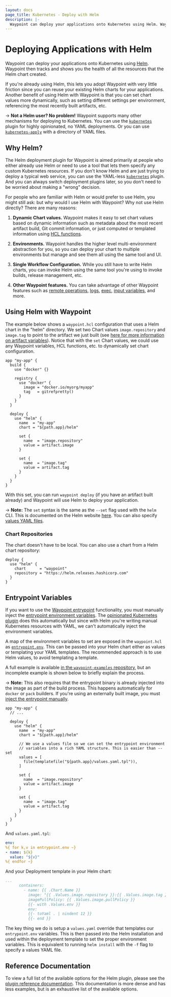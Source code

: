 ```yaml
---
layout: docs
page_title: Kubernetes - Deploy with Helm
description: |-
  Waypoint can deploy your applications onto Kubernetes using Helm. Waypoint then tracks and shows you the health of all the resources that the Helm chart created.
---
```


# Deploying Applications with Helm

Waypoint can deploy your applications onto Kubernetes using [Helm](https://helm.sh/).
Waypoint then tracks and shows you the health of all the resources that
the Helm chart created.

If you're already using Helm, this lets you adopt Waypoint with very little
friction since you can reuse your existing Helm charts for your applications.
Another benefit of using Helm with Waypoint is that you can set chart values
more dynamically, such as setting different settings per environment,
referencing the most recently built artifacts, etc.

-> **Not a Helm user? No problem!** Waypoint supports many other mechanisms
for deploying to Kubernetes. You can use the
[`kubernetes`](/docs/kubernetes/deploy) plugin for highly opinionated, no YAML deployments. Or you can use
[`kubernetes-apply`](/docs/kubernetes/kubectl-deploy) with
a directory of YAML files.

## Why Helm?

The Helm deployment plugin for Waypoint is aimed primarily at people
who either already use Helm or need to use a tool that lets them specify
any custom Kubernetes resources. If you don't know Helm and are just trying
to deploy a typical web service, you can use the YAML-less
[`kubernetes`](/plugins/helm#values) plugin. And you can always switch
deployment plugins later, so you don't need to be worried about making a
"wrong" decision.

For people who are familiar with Helm or would prefer to use Helm,
you might still ask: but why would I use Helm with Waypoint? Why not use
Helm directly? There are many reasons:

1. **Dynamic Chart values.** Waypoint makes it easy to set chart values
   based on dynamic information such as metadata about the most recent
   artifact build, Git commit information, or just computed or templated
   information using [HCL functions](/docs/waypoint-hcl/functions/all).

2. **Environments.** Waypoint handles the higher level multi-environment
   abstraction for you, so you can deploy your chart to multiple environments
   but manage and see them all using the same tool and UI.

3. **Single Workflow Configuration.** While you still have to write Helm charts,
   you can invoke Helm using the same tool you're using to invoke builds,
   release management, etc.

4. **Other Waypoint features.** You can take advantage of other Waypoint features such as [remote operations](/docs/waypoint-hcl/functions/all),
   [logs](/docs/logs), [exec](/docs/exec), [input variables](/docs/waypoint-hcl/variables/input), and more.

## Using Helm with Waypoint

The example below shows a `waypoint.hcl` configuration that uses a
Helm chart in the "helm" directory. We set two Chart values `image.repository`
and `image.tag` to point to the artifact we just built (see
[here for more information on artifact variables](/docs/waypoint-hcl/variables/artifact)). Notice that with the
`set` Chart values, we could use any Waypoint variables, HCL functions, etc.
to dynamically set chart configuration.

```hcl
app "my-app" {
  build {
    use "docker" {}

    registry {
      use "docker" {
        image = "docker.io/myorg/myapp"
        tag   = gitrefpretty()
      }
    }
  }

  deploy {
    use "helm" {
      name  = "my-app"
      chart = "${path.app}/helm"

      set {
        name  = "image.repository"
        value = artifact.image
      }

      set {
        name  = "image.tag"
        value = artifact.tag
      }
    }
  }
}
```

With this set, you can run `waypoint deploy` (if you have an artifact
built already) and Waypoint will use Helm to deploy your application.

-> **Note:** The `set` syntax is the same as the `--set` flag used
with the `helm` CLI. This is documented on the Helm website [here](https://helm.sh/docs/intro/using_helm/#the-format-and-limitations-of---set). You can also specify
[values YAML files](/plugins/helm#values).

### Chart Repositories

The chart doesn't have to be local. You can also use a chart from a
Helm chart repository:

```hcl
deploy {
  use "helm" {
    chart      = "waypoint"
    repository = "https://helm.releases.hashicorp.com"
  }
}
```

## Entrypoint Variables

If you want to use the [Waypoint entrypoint](/docs/entrypoint) functionality,
you must manually inject the [entrypoint environment variables](/docs/entrypoint).
The [opinionated Kubernetes plugin](/docs/kubernetes/deploy) does this
automatically but since with Helm you're writing manual Kubernetes resources with
YAML, we can't automatically inject the environment variables.

A map of the environment variables to set are exposed in the `waypoint.hcl`
as [`entrypoint.env`](/docs/waypoint-hcl/variables/entrypoint). This can be
passed into your Helm chart either as values or templating your YAML templates.
The recommended approach is to use Helm values, to avoid templating a template.

A full example is available [in the `waypoint-examples` repository](https://github.com/hashicorp/waypoint-examples/tree/main/kubernetes/nodejs-helm),
but an incomplete example is shown below to briefly explain the process.

-> **Note:** This also requires that the entrypoint binary is already
injected into the image as part of the build process. This happens automatically
for `docker` or `pack` builders. If you're using an externally built image,
you must [inject the entrypoint manually](/docs/kubernetes/external-build#waypoint-entrypoint-with-external-image-builds).

```hcl
app "my-app" {
  // ...

  deploy {
    use "helm" {
      name  = "my-app"
      chart = "${path.app}/helm"

      // We use a values file so we can set the entrypoint environment
      // variables into a rich YAML structure. This is easier than --set
      values = [
        file(templatefile("${path.app}/values.yaml.tpl")),
      ]

      set {
        name  = "image.repository"
        value = artifact.image
      }

      set {
        name  = "image.tag"
        value = artifact.tag
      }
    }
  }
}
```

And `values.yaml.tpl`:

```yaml
env:
%{ for k,v in entrypoint.env ~}
- name: ${k}
  value: "${v}"
%{ endfor ~}
```

And your Deployment template in your Helm chart:

```yaml
...
      containers:
        - name: {{ .Chart.Name }}
          image: "{{ .Values.image.repository }}:{{ .Values.image.tag }}"
          imagePullPolicy: {{ .Values.image.pullPolicy }}
          {{- with .Values.env }}
          env:
          {{- toYaml . | nindent 12 }}
          {{- end }}
```

The key thing we do is setup a `values.yaml` override that templates our
`entrypoint.env` variables. This is then passed into the Helm installation
and used within the deployment template to set the proper environment
variables. This is equivalent to running `helm install` with the `-f` flag
to specify a values YAML file.

## Reference Documentation

To view a full list of the available options for the Helm plugin,
please see the [plugin reference documentation](/plugins/helm).
This documentation is more dense and has less examples, but is an
exhaustive list of the available options.

